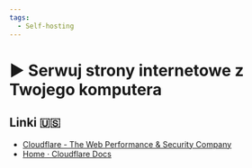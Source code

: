 ```yaml
---
tags:
  - Self-hosting
---
```



# ▶️ Serwuj strony internetowe z Twojego komputera

<VimeoPlayer videoId="780816248" />

## Linki 🇺🇸

- [Cloudflare - The Web Performance & Security Company](https://www.cloudflare.com/)
- [Home · Cloudflare Docs](https://developers.cloudflare.com/)
